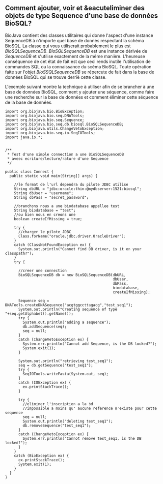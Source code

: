 == Comment ajouter, voir et &eacuteliminer des objets de type Sequence d'une base de donn&eacute;es BioSQL? ==

BioJava contient des classes utilitaires qui donne l'aspect d'une instance SequenceDB &agrave; n'importe quel base de donn&eacute;s respectant la sch&eacute;ma BioSQL. La classe qui vous utiliserait probablement le plus est ''BioSQLSequenceDB''. ''BioSQLSequenceDB'' est une instance d&eacute;riv&eacute;e de ''SequenceDB'' et s'utilise exactement de la m&ecirc;me mani&egrave;re. L'heureuse cons&eacute;quence de cet &eacute;tat de fait est que ceci rends inutile l'utilisation de commandes SQL ou la connaissance du sc&eacute;ma BioSQL. Toute op&eacute;ration faite sur l'objet ''BioSSQLSequenceDB'' se r&eacute;percute de fait dans la base de donn&eacute;es BioSQL qui se trouve derri&egrave; cette classe.

L'exemple suivant montre la technique &agrave; utiliser afin de se brancher &agrave; une base de donn&eacute;es BioSQL, comment y ajouter une s&eacute;quence, comme faire une recherche sur la base de donn&eacute;es et comment &eacute;liminer cette s&eacute;quence de la base de donn&eacute;es.

<pre>
import org.biojava.bio.BioException; 
import org.biojava.bio.seq.DNATools; 
import org.biojava.bio.seq.Sequence; 
import org.biojava.bio.seq.db.biosql.BioSQLSequenceDB; 
import org.biojava.utils.ChangeVetoException; 
import org.biojava.bio.seq.io.SeqIOTools; 
import java.io.*; 


/** 
 * Test d'une simple connection a une BioSQLSequenceDB 
 * aveec ecriture/lecture/rature d'une Sequence 
 */ 

public class Connect { 
  public static void main(String[] args) {
    
    //le format de l'url dependra du pilote JDBC utilise
    String dbURL = "jdbc:oracle:thin:@mydbserver:1521:biosql"; 
    String dbUser = "username"; 
    String dbPass = "secret_password";
    
    //branchons nous a une biodatabase appellee test
    String biodatabase = "test";
    //ou bien nous en creons une
    boolean createIfMissing = true; 

    try {
      //charger le pilote JDBC
      Class.forName("oracle.jdbc.driver.OracleDriver"); 
    } 
    catch (ClassNotFoundException ex) { 
      System.out.println("Cannot find DB driver, is it on your classpath?"); 
    } 
    try {
      
      //creer une connection
      BioSQLSequenceDB db = new BioSQLSequenceDB(dbURL, 
                                                 dbUser, 
                                                 dbPass, 
                                                 biodatabase, 
                                                 createIfMissing); 
      
      Sequence seq = DNATools.createDNASequence("acgtggccttagacg","test_seq1"); 
      System.out.println("Creating sequence of type "+seq.getAlphabet().getName()); 
      try { 
        System.out.println("adding a sequence"); 
        db.addSequence(seq); 
        seq = null; 
      } 
      catch (ChangeVetoException ex) { 
        System.err.println("Cannot add Sequence, is the DB locked?"); 
        System.exit(1); 
      } 

      System.out.println("retrieving test_seq1"); 
      seq = db.getSequence("test_seq1"); 
      try { 
        SeqIOTools.writeFasta(System.out, seq); 
      } 
      catch (IOException ex) { 
        ex.printStackTrace(); 
      } 

      try { 
        //eliminer l'inscription a la bd
        //impossible a moins qu' aucune reference n'existe pour cette sequence 
        seq = null;
        System.out.println("deleting test_seq1");
        db.removeSequence("test_seq1"); 
      } 
      catch (ChangeVetoException ex) { 
        System.err.println("Cannot remove test_seq1, is the DB locked?"); 
      } 
    } 
    catch (BioException ex) { 
      ex.printStackTrace(); 
      System.exit(1); 
    } 
  } 
}
</pre>